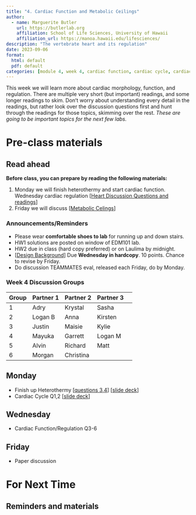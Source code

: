 ```yaml
---
title: "4. Cardiac Function and Metabolic Ceilings"
author:
  - name: Marguerite Butler  
    url: https://butlerlab.org
    affiliation: School of Life Sciences, University of Hawaii
    affiliation_url: https://manoa.hawaii.edu/lifesciences/
description: "The vertebrate heart and its regulation"
date: 2023-09-06
format: 
  html: default 
  pdf: default
categories: [module 4, week 4, cardiac function, cardiac cycle, cardiac regulation, MMR ]
---
```


This week we will learn more about cardiac morphology, function, and regulation. There are multiple very short (but important) readings, and some longer readings to skim. Donʻt worry about understanding every detail in the readings, but rather look over the discussion questions first and hunt through the readings for those topics, skimming over the rest. _These are going to be important topics for the next few labs._ 

# Pre-class materials 

::: callout-note
## Read ahead

**Before class, you can prepare by reading the following materials:**

1. Monday we will finish heterothermy and start cardiac function. Wednesday cardiac regulation  \[[Heart Discussion Questions and readings](../../discussions/Discussion-Week4-heart-function.pdf)\] 
2. Friday we will discuss \[[Metabolic Celings](../../discussions/Discussion-Week4-metabolic-ceiling.pdf)\]
:::

### Announcements/Reminders

-  Please wear __comfortable shoes to lab__ for running up and down stairs.
-  HW1 solutions are posted on window of EDM101 lab.
-  HW2 due in class (hard copy preferred) or on Laulima by midnight.
-  \[[Design Background](../../projects/2023-09-06-design-background/index.qmd)\] Due __Wednesday in hardcopy__. 10 points. Chance to revise by Friday. 
-  Do discussion TEAMMATES eval, released each Friday, do by Monday.

### Week 4 Discussion Groups

| Group | Partner 1 | Partner 2 | Partner 3 |
|----|----|----|----|----|
| 1 |Adry| Krystal  | Sasha |
| 2 |  Logan B  |  Anna | Kirsten |
| 3 | Justin |  Maisie | Kylie |
| 4 | Mayuka  | Garrett  | Logan M |
| 5 |  Alvin | Richard  | Matt |
| 6 |  Morgan  | Christina  |  |

## Monday
   
- Finish up Heterothermy \[[questions 3,4](../../discussions/Discussion-Week3-temperature.pdf)\] \[[slide deck](../../powerpoints/4.Temperature.pdf)\] 
- Cardiac Cycle Q1,2 \[[slide deck](../../powerpoints/4.CardiacCycle.pdf)\]

## Wednesday

- Cardiac Function/Regulation Q3-6

## Friday 

- Paper discussion

# For Next Time



::: callout-note
## Reminders and materials

:::


